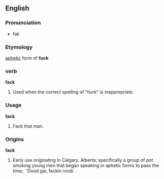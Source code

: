 ==English==

===Pronunciation===
* fak

===Etymology===
[[aphetic]] form of '''fuck'''

===verb===
'''fack'''

# Used when the correct spelling of "fuck" is inappropriate.

===Usage===
'''fack'''

# Fack that man.


===Origins===
'''fack'''

# Early use originating in Calgary, Alberta; specifically a group of pot smoking young men that began speaking in aphetic forms to pass the time; ``Dood gai, fackin noob`.